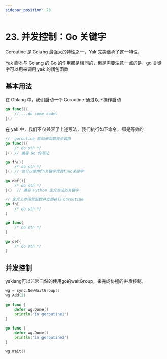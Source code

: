 ---
sidebar_position: 23
---

# 23. 并发控制：Go 关键字

Goroutine 是 Golang 最强大的特性之一，Yak 完美继承了这一特性。

Yak 脚本与 Golang 的 Go 的作用都是相同的，但是需要注意一点的是，go 关键字可以用来调用 yak 的闭包函数

## 基本用法

在 Golang 中，我们启动一个 Goroutine 通过以下操作启动

```go
go func(){
    // ...do some codes
}()
```

在 yak 中，我们不仅兼容了上述写法，我们执行如下命令，都是等效的

```go
//  goroutine 启动来函数异步调用
go func(){
    /* do sth */
}() // 兼容 Go 的写法

go fn(){
    /* do sth */
}() // 也可以使用fn关键字代替func关键字

go def(){
    /* do sth */
}()  // 兼容 Python 定义方法的关键字

// 定义无参闭包函数并立即执行 Goroutine
go fn{
    /* do sth */
}

go func{
    /* do sth */
}

go def{
    /* do sth */
}
```

## 并发控制

yaklang可以非常自然的使用go的waitGroup，来完成协程的并发控制。

```go
wg = sync.NewWaitGroup()
wg.Add(2)

go func {
    defer wg.Done()
    println("in goroutine1")
}

go func {
    defer wg.Done()
    println("in goroutine2")
}

wg.Wait()
```